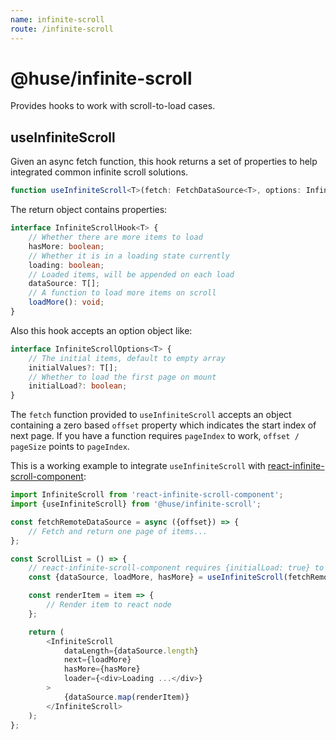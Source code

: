 ```yaml
---
name: infinite-scroll
route: /infinite-scroll
---
```


# @huse/infinite-scroll

Provides hooks to work with scroll-to-load cases.

## useInfiniteScroll

Given an async fetch function, this hook returns a set of properties to help integrated common infinite scroll solutions.

```typescript
function useInfiniteScroll<T>(fetch: FetchDataSource<T>, options: InfiniteScrollOptions<T> = {}): InfiniteScrollHook<T>
```

The return object contains properties:

```typescript
interface InfiniteScrollHook<T> {
    // Whether there are more items to load
    hasMore: boolean;
    // Whether it is in a loading state currently
    loading: boolean;
    // Loaded items, will be appended on each load
    dataSource: T[];
    // A function to load more items on scroll
    loadMore(): void;
}
```

Also this hook accepts an option object like:

```typescript
interface InfiniteScrollOptions<T> {
    // The initial items, default to empty array
    initialValues?: T[];
    // Whether to load the first page on mount
    initialLoad?: boolean;
}
```

The `fetch` function provided to `useInfiniteScroll` accepts an object containing a zero based `offset` property which indicates the start index of next page. If you have a function requires `pageIndex` to work, `offset / pageSize` points to `pageIndex`.

This is a working example to integrate `useInfiniteScroll` with [react-infinite-scroll-component](https://www.npmjs.com/package/react-infinite-scroll-component):

```javascript
import InfiniteScroll from 'react-infinite-scroll-component';
import {useInfiniteScroll} from '@huse/infinite-scroll';

const fetchRemoteDataSource = async ({offset}) => {
    // Fetch and return one page of items...
};

const ScrollList = () => {
    // react-infinite-scroll-component requires {initialLoad: true} to work
    const {dataSource, loadMore, hasMore} = useInfiniteScroll(fetchRemoteDataSource, {initialLoad: true});

    const renderItem = item => {
        // Render item to react node
    };

    return (
        <InfiniteScroll
            dataLength={dataSource.length}
            next={loadMore}
            hasMore={hasMore}
            loader={<div>Loading ...</div>}
        >
            {dataSource.map(renderItem)}
        </InfiniteScroll>
    );
};
```
